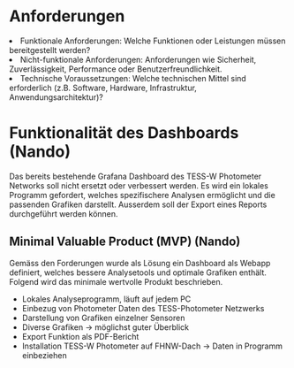# Anforderungen

<li>Funktionale Anforderungen: Welche Funktionen oder Leistungen müssen bereitgestellt werden?</li>
<li>Nicht-funktionale Anforderungen: Anforderungen wie Sicherheit, Zuverlässigkeit, Performance oder Benutzerfreundlichkeit.</li>
<li>Technische Voraussetzungen: Welche technischen Mittel sind erforderlich (z.B. Software, Hardware, Infrastruktur, Anwendungsarchitektur)?</li>


# Funktionalität des Dashboards (Nando)

Das bereits bestehende Grafana Dashboard des TESS-W Photometer Networks soll nicht ersetzt oder verbessert werden. Es wird ein lokales Programm gefordert, welches spezifischere Analysen ermöglicht und die passenden Grafiken darstellt. Ausserdem soll der Export eines Reports durchgeführt werden können.

## Minimal Valuable Product (MVP) (Nando)

Gemäss den Forderungen wurde als Lösung ein Dashboard als Webapp definiert, welches bessere Analysetools und optimale Grafiken enthält. Folgend wird das minimale wertvolle Produkt beschrieben.

- Lokales Analyseprogramm, läuft auf jedem PC
- Einbezug von Photometer Daten des TESS-Photometer Netzwerks 
- Darstellung von Grafiken einzelner Sensoren
- Diverse Grafiken -> möglichst guter Überblick
- Export Funktion als PDF-Bericht
- Installation TESS-W Photometer auf FHNW-Dach -> Daten in Programm einbeziehen
